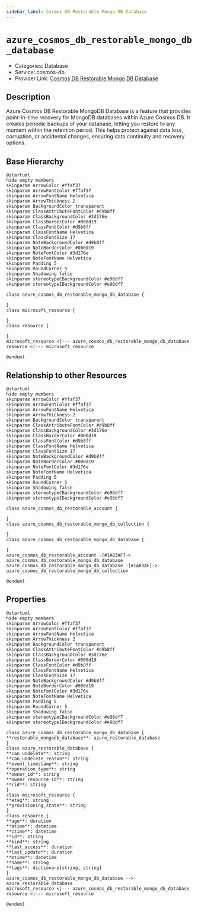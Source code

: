 ```yaml
---
sidebar_label: Cosmos DB Restorable Mongo DB Database
---
```


# `azure_cosmos_db_restorable_mongo_db_database`

- Categories: Database
- Service: cosmos-db
- Provider Link: [Cosmos DB Restorable Mongo DB Database](https://learn.microsoft.com/en-us/azure/cosmos-db/mongodb/restorable-mongodb-resources)

## Description

Azure Cosmos DB Restorable MongoDB Database is a feature that provides point-in-time recovery for MongoDB databases within Azure Cosmos DB. It creates periodic backups of your database, letting you restore to any moment within the retention period. This helps protect against data loss, corruption, or accidental changes, ensuring data continuity and recovery options.

## Base Hierarchy

<ZoomPanPinch>

```kroki imgType="plantuml" imgAlt="Hierarchy of Cosmos DB Restorable Mongo DB Database"
@startuml
hide empty members
skinparam ArrowColor #ffaf37
skinparam ArrowFontColor #ffaf37
skinparam ArrowFontName Helvetica
skinparam ArrowThickness 2
skinparam BackgroundColor transparent
skinparam ClassAttributeFontColor #d9b8ff
skinparam ClassBackgroundColor #3d176e
skinparam ClassBorderColor #000d19
skinparam ClassFontColor #d9b8ff
skinparam ClassFontName Helvetica
skinparam ClassFontSize 17
skinparam NoteBackgroundColor #d9b8ff
skinparam NoteBorderColor #000d19
skinparam NoteFontColor #3d176e
skinparam NoteFontName Helvetica
skinparam Padding 5
skinparam RoundCorner 5
skinparam Shadowing false
skinparam stereotypeCBackgroundColor #e98df7
skinparam stereotypeIBackgroundColor #e98df7

class azure_cosmos_db_restorable_mongo_db_database {

}
class microsoft_resource {

}
class resource {

}
microsoft_resource <|--- azure_cosmos_db_restorable_mongo_db_database
resource <|--- microsoft_resource

@enduml
```

</ZoomPanPinch>

## Relationship to other Resources

<ZoomPanPinch>

```kroki imgType="plantuml" imgAlt="Diagram of Cosmos DB Restorable Mongo DB Database resource relationships"
@startuml
hide empty members
skinparam ArrowColor #ffaf37
skinparam ArrowFontColor #ffaf37
skinparam ArrowFontName Helvetica
skinparam ArrowThickness 2
skinparam BackgroundColor transparent
skinparam ClassAttributeFontColor #d9b8ff
skinparam ClassBackgroundColor #3d176e
skinparam ClassBorderColor #000d19
skinparam ClassFontColor #d9b8ff
skinparam ClassFontName Helvetica
skinparam ClassFontSize 17
skinparam NoteBackgroundColor #d9b8ff
skinparam NoteBorderColor #000d19
skinparam NoteFontColor #3d176e
skinparam NoteFontName Helvetica
skinparam Padding 5
skinparam RoundCorner 5
skinparam Shadowing false
skinparam stereotypeCBackgroundColor #e98df7
skinparam stereotypeIBackgroundColor #e98df7

class azure_cosmos_db_restorable_account {

}
class azure_cosmos_db_restorable_mongo_db_collection {

}
class azure_cosmos_db_restorable_mongo_db_database {

}
azure_cosmos_db_restorable_account -[#1A83AF]-> azure_cosmos_db_restorable_mongo_db_database
azure_cosmos_db_restorable_mongo_db_database -[#1A83AF]-> azure_cosmos_db_restorable_mongo_db_collection

@enduml
```

</ZoomPanPinch>

## Properties

<ZoomPanPinch>

```kroki imgType="plantuml" imgAlt="Diagram of Cosmos DB Restorable Mongo DB Database data model"
@startuml
hide empty members
skinparam ArrowColor #ffaf37
skinparam ArrowFontColor #ffaf37
skinparam ArrowFontName Helvetica
skinparam ArrowThickness 2
skinparam BackgroundColor transparent
skinparam ClassAttributeFontColor #d9b8ff
skinparam ClassBackgroundColor #3d176e
skinparam ClassBorderColor #000d19
skinparam ClassFontColor #d9b8ff
skinparam ClassFontName Helvetica
skinparam ClassFontSize 17
skinparam NoteBackgroundColor #d9b8ff
skinparam NoteBorderColor #000d19
skinparam NoteFontColor #3d176e
skinparam NoteFontName Helvetica
skinparam Padding 5
skinparam RoundCorner 5
skinparam Shadowing false
skinparam stereotypeCBackgroundColor #e98df7
skinparam stereotypeIBackgroundColor #e98df7

class azure_cosmos_db_restorable_mongo_db_database {
**restorable_mongodb_database**: azure_restorable_database
}
class azure_restorable_database {
**can_undelete**: string
**can_undelete_reason**: string
**event_timestamp**: string
**operation_type**: string
**owner_id**: string
**owner_resource_id**: string
**rid**: string
}
class microsoft_resource {
**etag**: string
**provisioning_state**: string
}
class resource {
**age**: duration
**atime**: datetime
**ctime**: datetime
**id**: string
**kind**: string
**last_access**: duration
**last_update**: duration
**mtime**: datetime
**name**: string
**tags**: dictionary[string, string]
}
azure_cosmos_db_restorable_mongo_db_database --> azure_restorable_database
microsoft_resource <|--- azure_cosmos_db_restorable_mongo_db_database
resource <|--- microsoft_resource

@enduml
```

</ZoomPanPinch>
